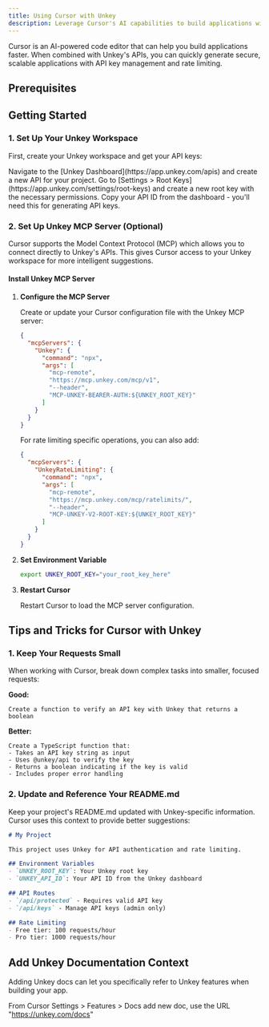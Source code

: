 ```yaml
---
title: Using Cursor with Unkey
description: Leverage Cursor's AI capabilities to build applications with Unkey's APIs
---
```


Cursor is an AI-powered code editor that can help you build applications faster. When combined with Unkey's APIs, you can quickly generate secure, scalable applications with API key management and rate limiting.

## Prerequisites

## Getting Started

### 1. Set Up Your Unkey Workspace

First, create your Unkey workspace and get your API keys:

<Steps>
<Step title="Create an API" stepNumber={1}>
Navigate to the [Unkey Dashboard](https://app.unkey.com/apis) and create a new API for your project.
</Step>

<Step title="Get Your Root Key" stepNumber={2}>
Go to [Settings > Root Keys](https://app.unkey.com/settings/root-keys) and create a new root key with the necessary permissions.
</Step>

<Step title="Note Your API ID" stepNumber={3}>
Copy your API ID from the dashboard - you'll need this for generating API keys.
</Step>
</Steps>

### 2. Set Up Unkey MCP Server (Optional)

Cursor supports the Model Context Protocol (MCP) which allows you to connect directly to Unkey's APIs. This gives Cursor access to your Unkey workspace for more intelligent suggestions.

#### Install Unkey MCP Server

1. **Configure the MCP Server**

   Create or update your Cursor configuration file with the Unkey MCP server:

   ```json
   {
     "mcpServers": {
       "Unkey": {
         "command": "npx",
         "args": [
           "mcp-remote",
           "https://mcp.unkey.com/mcp/v1",
           "--header",
           "MCP-UNKEY-BEARER-AUTH:${UNKEY_ROOT_KEY}"
         ]
       }
     }
   }
   ```

   For rate limiting specific operations, you can also add:

   ```json
   {
     "mcpServers": {
       "UnkeyRateLimiting": {
         "command": "npx",
         "args": [
           "mcp-remote",
           "https://mcp.unkey.com/mcp/ratelimits/",
           "--header",
           "MCP-UNKEY-V2-ROOT-KEY:${UNKEY_ROOT_KEY}"
         ]
       }
     }
   }
   ```

2. **Set Environment Variable**

   ```bash
   export UNKEY_ROOT_KEY="your_root_key_here"
   ```

3. **Restart Cursor**

   Restart Cursor to load the MCP server configuration.

## Tips and Tricks for Cursor with Unkey

### 1. Keep Your Requests Small

When working with Cursor, break down complex tasks into smaller, focused requests:

**Good:**
```
Create a function to verify an API key with Unkey that returns a boolean
```

**Better:**
```
Create a TypeScript function that:
- Takes an API key string as input
- Uses @unkey/api to verify the key
- Returns a boolean indicating if the key is valid
- Includes proper error handling
```

### 2. Update and Reference Your README.md

Keep your project's README.md updated with Unkey-specific information. Cursor uses this context to provide better suggestions:

```markdown
# My Project

This project uses Unkey for API authentication and rate limiting.

## Environment Variables
- `UNKEY_ROOT_KEY`: Your Unkey root key
- `UNKEY_API_ID`: Your API ID from the Unkey dashboard

## API Routes
- `/api/protected` - Requires valid API key
- `/api/keys` - Manage API keys (admin only)

## Rate Limiting
- Free tier: 100 requests/hour
- Pro tier: 1000 requests/hour
```

## Add Unkey Documentation Context

Adding Unkey docs can let you specifically refer to Unkey features when building your app.

From Cursor Settings > Features > Docs add new doc, use the URL "https://unkey.com/docs"
